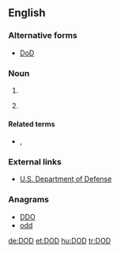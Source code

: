 {{also|dod|död|død}}
==English==

===Alternative forms===
* [[DoD]]

===Noun===
{{en-noun|?}}

# {{initialism of|[[date|Date]] of [[death|Death]]}}
# {{context|US|military|lang=en}} {{initialism of|w:Department of Defense|Department of Defense}}

====Related terms====
* {{sense|military}} {{l/en|DND}}, {{l/en|MOD}}

===External links===
* [http://www.defenselink.mil/ U.S. Department of Defense]

===Anagrams===
* [[DDO#English|DDO]] 
* [[odd#English|odd]]

[[de:DOD]]
[[et:DOD]]
[[hu:DOD]]
[[tr:DOD]]